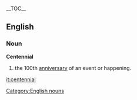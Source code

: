 {{wikipedia}}
__TOC__
==English==
===Noun===
[[Category:English nouns]]
'''Centennial'''
#the 100th [[anniversary]] of an event or happening.

[[it:centennial]]